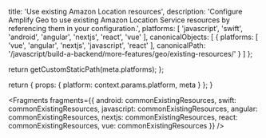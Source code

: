 
  title: 'Use existing Amazon Location resources',
  description: 'Configure Amplify Geo to use existing Amazon Location Service resources by referencing them in your configuration.',
  platforms: [
    'javascript',
    'swift',
    'android',
    'angular',
    'nextjs',
    'react',
    'vue'
  ],
  canonicalObjects: [
    {
      platforms: [
        'vue',
        'angular',
        'nextjs',
        'javascript',
        'react'
      ],
      canonicalPath: '/javascript/build-a-backend/more-features/geo/existing-resources/'
    }
  ]
};

  return getCustomStaticPath(meta.platforms);
};

  return {
    props: {
      platform: context.params.platform,
      meta
    }
  };
}


<Fragments
  fragments={{
    android: commonExistingResources,
    swift: commonExistingResources,
    javascript: commonExistingResources,
    angular: commonExistingResources,
    nextjs: commonExistingResources,
    react: commonExistingResources,
    vue: commonExistingResources
  }}
/>
